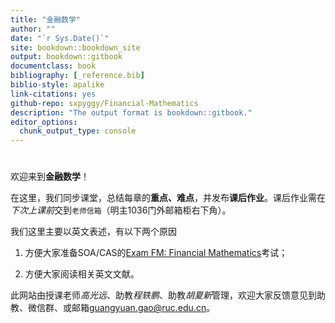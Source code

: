 ```yaml
--- 
title: "金融数学"
author: ""
date: "`r Sys.Date()`"
site: bookdown::bookdown_site
output: bookdown::gitbook
documentclass: book
bibliography: [_reference.bib]
biblio-style: apalike
link-citations: yes
github-repo: sxpyggy/Financial-Mathematics
description: "The output format is bookdown::gitbook."
editor_options: 
  chunk_output_type: console
---
```


# {-}

欢迎来到**金融数学**！

在这里，我们同步课堂，总结每章的**重点、难点**，并发布**课后作业**。课后作业需在*下次上课前*交到`老师信箱`（明主1036门外邮箱柜右下角）。

我们这里主要以英文表述，有以下两个原因

1. 方便大家准备SOA/CAS的[Exam FM: Financial Mathematics](https://www.soa.org/education/exam-req/edu-exam-fm-detail/)考试；

2. 方便大家阅读相关英文文献。

此网站由授课老师*高光远*、助教*程轶鹏*、助教*胡夏新*管理，欢迎大家反馈意见到助教、微信群、或邮箱<guangyuan.gao@ruc.edu.cn>。


